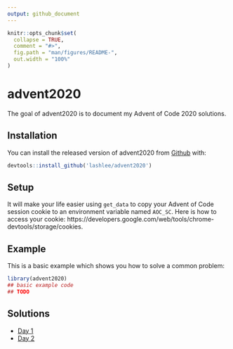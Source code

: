 ```yaml
---
output: github_document
---
```


<!-- README.md is generated from README.Rmd. Please edit that file -->

```r
knitr::opts_chunk$set(
  collapse = TRUE,
  comment = "#>",
  fig.path = "man/figures/README-",
  out.width = "100%"
)
```

# advent2020

<!-- badges: start -->
<!-- badges: end -->

The goal of advent2020 is to document my Advent of Code 2020 solutions.

## Installation

You can install the released version of advent2020 from [Github](http://github.com/) with:

``` r
devtools::install_github('lashlee/advent2020')
```

## Setup

It will make your life easier using `get_data` to copy your Advent of Code session cookie to an environment variable named `AOC_SC`. Here is how to access your cookie: https://developers.google.com/web/tools/chrome-devtools/storage/cookies.

## Example

This is a basic example which shows you how to solve a common problem:

```r
library(advent2020)
## basic example code
## TODO
```

## Solutions

* [Day 1](https://github.com/lashlee/advent2020/blob/master/inst/solutions/day1.md)
* [Day 2](https://github.com/lashlee/advent2020/blob/master/inst/solutions/day2.md)
